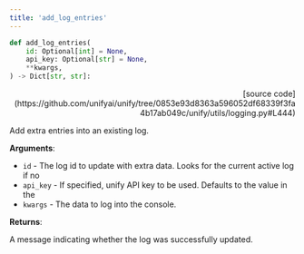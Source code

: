 ```yaml
---
title: 'add_log_entries'
---
```


```python
def add_log_entries(
    id: Optional[int] = None,
    api_key: Optional[str] = None,
    **kwargs,
) -> Dict[str, str]:
```

<p align="right">[source code](https://github.com/unifyai/unify/tree/0853e93d8363a596052df68339f3fa4b17ab049c/unify/utils/logging.py#L444)</p>

Add extra entries into an existing log.

**Arguments**:

- `id` - The log id to update with extra data. Looks for the current active log if no
- `api_key` - If specified, unify API key to be used. Defaults to the value in the
- `kwargs` - The data to log into the console.



**Returns**:

A message indicating whether the log was successfully updated.